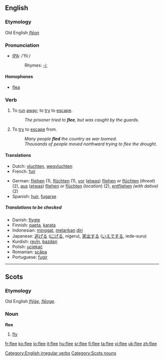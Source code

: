 ==English==
===Etymology===
Old English ''[[flēon]]''

=== Pronunciation ===
*[[w:IPA|IPA]]: /'fliː/
*:Rhymes: [[Rhymes:English:-iː|-iː]]

====Homophones====
*[[flea]]

=== Verb ===
[[Category:English irregular verbs]]
{{en-verb|flees|fleeing|fled|fled}}

# {{intransitive}} To [[run]] [[away]]; to [[try]] to [[escape]].
#:''The prisoner tried to '''flee''', but was caught by the guards.''
# {{transitive}} To [[try]] to [[escape]] from.
#:''Many people '''fled''' the country as war loomed.''
#:''Thousands of people moved northward trying to flee the drought.''

====Translations====
{{top}}
*Dutch: [[vluchten]], [[wegvluchten]]
*French: [[fuir]]
{{mid}}
*German: [[fliehen]] (1), [[flüchten]] (1), [[vor]] ([[etwas]]) [[fliehen]] ''or'' [[flüchten]] (''threat'') (2), [[aus]] ([[etwas]]) [[fliehen]] ''or'' [[flüchten]] (''location'') (2), [[entfliehen]] ''(with dative)'' (2)
*Spanish: [[huir]], [[fugarse]]
{{bottom}}

=====Translations to be checked=====
*Danish: [[flygte]]
*Finnish: [[paeta]], [[karata]]
*Indonesian: [[minggat]], [[lari|melarikan]] [[diri]]
*Japanese: [[逃げる]] ([[にげる]], nigeru), [[家出]]する ([[いえで]]する, iede-suru)
*Kurdish: [[revîn]], [[bazdan]]
*Polish: [[uciekać]]
*Romanian: [[scăpa]]
*Portuguese: [[fugir]]

----

==Scots==
===Etymology===
Old English ''[[flyge|flȳġe]]'', ''[[fleoge|flēoge]]''.

===Noun===
'''flee'''

# [[fly]]

[[Category:Scots nouns]]

[[fr:flee]]
[[ko:flee]]
[[io:flee]]
[[it:flee]]
[[hu:flee]]
[[sr:flee]]
[[fi:flee]]
[[ta:flee]]
[[vi:flee]]
[[uk:flee]]
[[zh:flee]]
